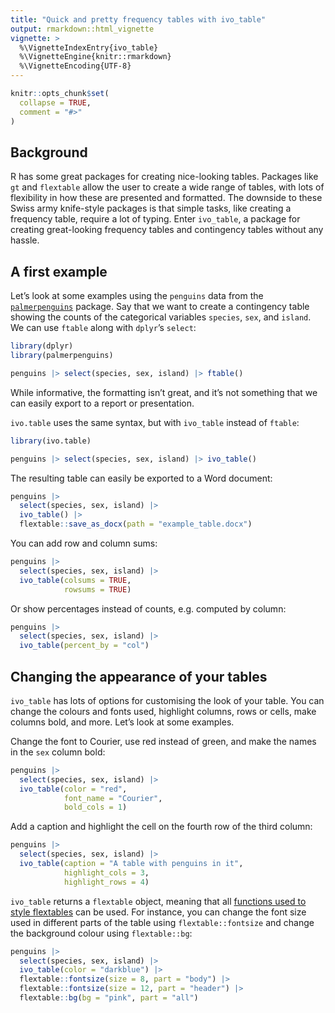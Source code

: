 ```yaml
---
title: "Quick and pretty frequency tables with ivo_table"
output: rmarkdown::html_vignette
vignette: >
  %\VignetteIndexEntry{ivo_table}
  %\VignetteEngine{knitr::rmarkdown}
  %\VignetteEncoding{UTF-8}
---
```


```r
knitr::opts_chunk$set(
  collapse = TRUE,
  comment = "#>"
)
```

## Background
R has some great packages for creating nice-looking tables. Packages like `gt` and `flextable` allow the user to create a wide range of tables, with lots of flexibility in how these are presented and formatted. The downside to these Swiss army knife-style packages is that simple tasks, like creating a frequency table, require a lot of typing. Enter `ivo_table`, a package for creating great-looking frequency tables and contingency tables without any hassle.

## A first example
Let's look at some examples using the `penguins` data from the [`palmerpenguins`](https://cran.r-project.org/package=palmerpenguins) package. Say that we want to create a contingency table showing the counts of the categorical variables `species`, `sex`, and `island`. We can use `ftable` along with `dplyr`'s `select`:

```r
library(dplyr)
library(palmerpenguins)

penguins |> select(species, sex, island) |> ftable()
```

While informative, the formatting isn't great, and it's not something that we can easily export to a report or presentation.

`ivo.table` uses the same syntax, but with `ivo_table` instead of `ftable`:

```r
library(ivo.table)

penguins |> select(species, sex, island) |> ivo_table()
```

The resulting table can easily be exported to a Word document:

```r
penguins |>
  select(species, sex, island) |>
  ivo_table() |> 
  flextable::save_as_docx(path = "example_table.docx")
```

You can add row and column sums:

```r
penguins |>
  select(species, sex, island) |>
  ivo_table(colsums = TRUE,
            rowsums = TRUE)
```

Or show percentages instead of counts, e.g. computed by column:

```r
penguins |>
  select(species, sex, island) |>
  ivo_table(percent_by = "col")
```



## Changing the appearance of your tables
`ivo_table` has lots of options for customising the look of your table. You can change the colours and fonts used, highlight columns, rows or cells, make columns bold, and more. Let's look at some examples.

Change the font to Courier, use red instead of green, and make the names in the `sex` column bold:

```r
penguins |>
  select(species, sex, island) |>
  ivo_table(color = "red",
            font_name = "Courier",
            bold_cols = 1)
```

Add a caption and highlight the cell on the fourth row of the third column:

```r
penguins |>
  select(species, sex, island) |>
  ivo_table(caption = "A table with penguins in it",
            highlight_cols = 3,
            highlight_rows = 4)
```

`ivo_table` returns a `flextable` object, meaning that all [functions used to style flextables](https://ardata-fr.github.io/flextable-book/define-visual-properties.html) can be used. For instance, you can change the font size used in different parts of the table using `flextable::fontsize` and change the background colour using `flextable::bg`:

```r
penguins |>
  select(species, sex, island) |>
  ivo_table(color = "darkblue") |> 
  flextable::fontsize(size = 8, part = "body") |> 
  flextable::fontsize(size = 12, part = "header") |> 
  flextable::bg(bg = "pink", part = "all")
```
